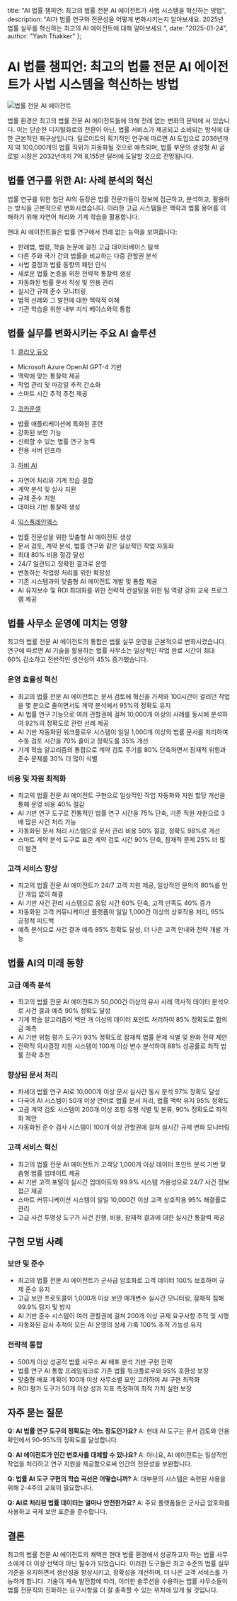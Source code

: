   title: "AI 법률 챔피언: 최고의 법률 전문 AI 에이전트가 사법 시스템을 혁신하는 방법",
  description: "AI가 법률 연구와 전문성을 어떻게 변화시키는지 알아보세요. 2025년 법률 실무를 혁신하는 최고의 AI 에이전트에 대해 알아보세요.",
  date: "2025-01-24",
  author: "Yash Thakker"
};

# AI 법률 챔피언: 최고의 법률 전문 AI 에이전트가 사법 시스템을 혁신하는 방법

![법률 전문 AI 에이전트](/images/blog-posts/ai-agents-for-legal-expertise.jpeg)

법률 환경은 최고의 법률 전문 AI 에이전트들에 의해 전례 없는 변화의 문턱에 서 있습니다. 이는 단순한 디지털화로의 전환이 아닌, 법률 서비스가 제공되고 소비되는 방식에 대한 근본적인 재구상입니다. 딜로이트의 획기적인 연구에 따르면 AI 도입으로 2036년까지 약 100,000개의 법률 직위가 자동화될 것으로 예측되며, 법률 부문의 생성형 AI 글로벌 시장은 2032년까지 7억 8,155만 달러에 도달할 것으로 전망됩니다.

## 법률 연구를 위한 AI: 사례 분석의 혁신

법률 연구를 위한 첨단 AI의 등장은 법률 전문가들이 정보에 접근하고, 분석하고, 활용하는 방식을 근본적으로 변화시켰습니다. 이러한 고급 시스템들은 맥락과 법률 용어를 이해하기 위해 자연어 처리와 기계 학습을 활용합니다.

현대 AI 에이전트들은 법률 연구에서 전례 없는 능력을 보여줍니다:

- 판례법, 법령, 학술 논문에 걸친 고급 데이터베이스 탐색
- 다른 주와 국가 간의 법률을 비교하는 다중 관할권 분석
- 사법 결정과 법률 동향의 패턴 인식
- 새로운 법률 논증을 위한 전략적 통찰력 생성
- 자동화된 법률 문서 작성 및 인용 관리
- 실시간 규제 준수 모니터링
- 법적 선례와 그 발전에 대한 맥락적 이해
- 기관 학습을 위한 내부 지식 베이스와의 통합

## 법률 실무를 변화시키는 주요 AI 솔루션

1. [클리오 듀오](https://www.clio.com/blog/clio-duo/)
- Microsoft Azure OpenAI GPT-4 기반
- 맥락에 맞는 통찰력 제공
- 작업 관리 및 마감일 추적 간소화
- 스마트 시간 추적 추천 제공

2. [코카운셀](https://casetext.com/blog/casetext-announces-cocounsel-ai-legal-assistant/)
- 법률 애플리케이션에 특화된 훈련
- 강화된 보안 기능
- 신뢰할 수 있는 법률 연구 능력
- 전용 서버 인프라

3. [하비 AI](https://www.harvey.ai/)
- 자연어 처리와 기계 학습 결합
- 계약 분석 및 실사 지원
- 규제 준수 지원
- 데이터 기반 통찰력 생성

4. [익스플레인엑스](https://www.explainx.ai/demo)
- 법률 전문성을 위한 맞춤형 AI 에이전트 생성
- 문서 검토, 계약 분석, 법률 연구와 같은 일상적인 작업 자동화
- 최대 80% 비용 절감 달성
- 24/7 일관되고 정확한 결과로 운영
- 변동하는 작업량 처리를 위한 확장성
- 기존 시스템과의 맞춤형 AI 에이전트 개발 및 통합 제공
- AI 유지보수 및 ROI 최대화를 위한 전략적 컨설팅을 위한 팀 역량 강화 교육 프로그램 제공

## 법률 사무소 운영에 미치는 영향

최고의 법률 전문 AI 에이전트의 통합은 법률 실무 운영을 근본적으로 변화시켰습니다. 연구에 따르면 AI 기술을 활용하는 법률 사무소는 일상적인 작업 완료 시간이 최대 60% 감소하고 전반적인 생산성이 45% 증가했습니다.

### 운영 효율성 혁신
* 최고의 법률 전문 AI 에이전트는 문서 검토에 혁신을 가져와 100시간이 걸리던 작업을 몇 분으로 줄이면서도 계약 분석에서 95%의 정확도 유지
* AI 법률 연구 기능으로 여러 관할권에 걸쳐 10,000개 이상의 사례를 동시에 분석하여 92%의 정확도로 관련 선례 제공
* AI 기반 자동화된 워크플로우 시스템이 일일 1,000개 이상의 법률 문서를 처리하여 수동 검토 시간을 70% 줄이고 정확도를 35% 개선
* 기계 학습 알고리즘의 통합으로 계약 검토 주기를 80% 단축하면서 잠재적 위험과 준수 문제를 30% 더 많이 식별

### 비용 및 자원 최적화
* 최고의 법률 전문 AI 에이전트 구현으로 일상적인 작업 자동화와 자원 할당 개선을 통해 운영 비용 40% 절감
* AI 기반 연구 도구로 전통적인 법률 연구 시간을 75% 단축, 기존 직원 자원으로 3배 많은 사건 처리 가능
* 자동화된 문서 처리 시스템으로 문서 관리 비용 50% 절감, 정확도 98%로 개선
* 스마트 계약 분석 도구로 표준 계약 검토 시간 90% 단축, 잠재적 문제 25% 더 많이 발견

### 고객 서비스 향상
* 최고의 법률 전문 AI 에이전트가 24/7 고객 지원 제공, 일상적인 문의의 80%를 인간 개입 없이 해결
* AI 기반 사건 관리 시스템으로 응답 시간 60% 단축, 고객 만족도 40% 증가
* 자동화된 고객 커뮤니케이션 플랫폼이 일일 1,000건 이상의 상호작용 처리, 95% 긍정적 피드백
* 예측 분석으로 사건 결과 예측 85% 정확도 달성, 더 나은 고객 안내와 전략 개발 가능

## 법률 AI의 미래 동향

### 고급 예측 분석
* 최고의 법률 전문 AI 에이전트가 50,000건 이상의 유사 사례 역사적 데이터 분석으로 사건 결과 예측 90% 정확도 달성
* 기계 학습 알고리즘이 백만 개 이상의 데이터 포인트 처리하여 85% 정확도로 합의금 예측
* AI 기반 위험 평가 도구가 93% 정확도로 잠재적 법률 문제 식별 및 완화 전략 제안
* 전략적 의사결정 지원 시스템이 100개 이상 변수 분석하여 88% 성공률로 최적 법률 전략 추천

### 향상된 문서 처리
* 차세대 법률 연구 AI로 10,000개 이상 문서 실시간 동시 분석 97% 정확도 달성
* 다국어 AI 시스템이 50개 이상 언어로 법률 문서 처리, 법률 맥락 유지 95% 정확도
* 고급 계약 검토 시스템이 200개 이상 조항 유형 식별 및 분류, 90% 정확도로 최적화 제안
* 자동화된 준수 검사 시스템이 100개 이상 관할권에 걸쳐 실시간 규제 변화 모니터링

### 고객 서비스 혁신
* 최고의 법률 전문 AI 에이전트가 고객당 1,000개 이상 데이터 포인트 분석 기반 맞춤형 법률 업데이트 제공
* AI 기반 고객 포털이 실시간 업데이트와 99.9% 시스템 가용성으로 24/7 사건 정보 접근 제공
* 스마트 커뮤니케이션 시스템이 일일 10,000건 이상 고객 상호작용 95% 해결률로 관리
* 고급 사건 투명성 도구가 사건 진행, 비용, 잠재적 결과에 대한 실시간 통찰력 제공

## 구현 모범 사례

### 보안 및 준수
* 최고의 법률 전문 AI 에이전트가 군사급 암호화로 고객 데이터 100% 보호하며 규제 준수 유지
* 고급 보안 프로토콜이 1,000개 이상 보안 매개변수 실시간 모니터링, 잠재적 침해 99.9% 탐지 및 방지
* AI 기반 준수 시스템이 여러 관할권에 걸쳐 200개 이상 규제 요구사항 추적 및 시행
* 자동화된 감사 추적이 모든 AI 운영의 상세 기록 100% 추적 가능성 유지

### 전략적 통합
* 500개 이상 성공적 법률 사무소 AI 배포 분석 기반 구현 전략
* 법률 연구 AI 통합 프레임워크로 기존 법률 워크플로우와 95% 호환성 보장
* 맞춤형 배포 계획이 100개 이상 사무소별 요인 고려하여 AI 구현 최적화
* ROI 평가 도구가 50개 이상 성과 지표 측정하여 최적 가치 실현 보장

## 자주 묻는 질문

**Q: AI 법률 연구 도구의 정확도는 어느 정도인가요?**
A: 현대 AI 도구는 문서 검토와 인용 확인에서 90-95%의 정확도를 달성합니다.

**Q: AI 에이전트가 인간 변호사를 대체할 수 있나요?**
A: 아니요, AI 에이전트는 일상적인 작업을 처리하고 연구 지원을 제공함으로써 인간의 전문성을 보완합니다.

**Q: 법률 AI 도구 구현의 학습 곡선은 어떻습니까?**
A: 대부분의 시스템은 숙련된 사용을 위해 2-4주의 교육이 필요합니다.

**Q: AI로 처리된 법률 데이터는 얼마나 안전한가요?**
A: 주요 플랫폼들은 군사급 암호화를 사용하고 국제 보안 표준을 준수합니다.

## 결론

최고의 법률 전문 AI 에이전트의 채택은 현대 법률 환경에서 성공하고자 하는 법률 사무소에게 더 이상 선택이 아닌 필수가 되었습니다. 이러한 도구들은 최고 수준의 법률 실무 기준을 유지하면서 생산성을 향상시키고, 정확성을 개선하며, 더 나은 고객 서비스를 가능하게 합니다. 기술이 계속 발전함에 따라, 이러한 솔루션을 수용하는 법률 사무소들이 법률 전문직의 진화하는 요구사항을 더 잘 충족할 수 있는 위치에 있게 될 것입니다.
